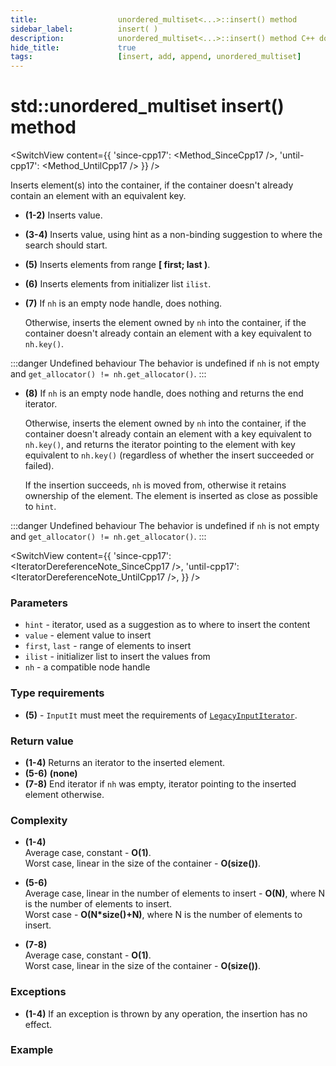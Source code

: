 ```yaml
---
title:					unordered_multiset<...>::insert() method
sidebar_label:			insert( )
description:			unordered_multiset<...>::insert() method C++ documentation
hide_title:				true
tags:					[insert, add, append, unordered_multiset]
---
```



<!----------------- Codes ---------------------->

<!-- insert() -->


# std::unordered_multiset insert() method

<SwitchView content={{
    'since-cpp17': <Method_SinceCpp17 />,
    'until-cpp17': <Method_UntilCpp17 />
    }} />

Inserts element(s) into the container, if the container doesn't already contain an element with an equivalent key.

 - **(1-2)** Inserts value.

 - **(3-4)** Inserts value, using hint as a non-binding suggestion to where the search should start.

 - **(5)** Inserts elements from range **[ first; last )**.

 - **(6)** Inserts elements from initializer list `ilist`.

 - **(7)**
    If `nh` is an empty node handle, does nothing. 

    Otherwise, inserts the element owned by `nh` into the container, if the container doesn't already contain an element with a key equivalent to `nh.key()`.

:::danger Undefined behaviour
The behavior is undefined if `nh` is not empty and `get_allocator() != nh.get_allocator()`.
:::

 - **(8)**
    If `nh` is an empty node handle, does nothing and returns the end iterator.
    
    Otherwise, inserts the element owned by `nh` into the container, if the container doesn't already contain an element with a key equivalent to `nh.key()`,
    and returns the iterator pointing to the element with key equivalent to `nh.key()` (regardless of whether the insert succeeded or failed).

    If the insertion succeeds, `nh` is moved from, otherwise it retains ownership of the element. 
    The element is inserted as close as possible to `hint`.
    
:::danger Undefined behaviour
The behavior is undefined if `nh` is not empty and `get_allocator() != nh.get_allocator()`.
:::


<SwitchView content={{
    'since-cpp17': <IteratorDereferenceNote_SinceCpp17 />,
    'until-cpp17': <IteratorDereferenceNote_UntilCpp17 />,
    }} />

### Parameters

 - `hint` - iterator, used as a suggestion as to where to insert the content
 - `value` - element value to insert
 - `first`, `last` - range of elements to insert
 - `ilist` - initializer list to insert the values from
 - `nh` - a compatible node handle

### Type requirements

 - **(5)** - `InputIt` must meet the requirements of [`LegacyInputIterator`](/docs/named_req/LegacyInputIterator).

### Return value

 - **(1-4)** Returns an iterator to the inserted element.
 - **(5-6)** **(none)**
 - **(7-8)** End iterator if `nh` was empty, iterator pointing to the inserted element otherwise.

### Complexity

 - **(1-4)**  
   Average case, constant - **O(1)**.  
   Worst case, linear in the size of the container - **O(size())**.

 - **(5-6)**  
   Average case, linear in the number of elements to insert - **O(N)**, where N is the number of elements to insert.  
   Worst case - **O(N*size()+N)**, where N is the number of elements to insert.

 - **(7-8)**  
   Average case, constant - **O(1)**.  
   Worst case, linear in the size of the container - **O(size())**.


### Exceptions

 - **(1-4)** If an exception is thrown by any operation, the insertion has no effect.

<ImproveSection />

### Example

<ImproveSection />
